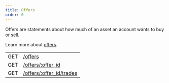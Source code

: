```yaml
---
title: Offers
order: 0
---
```



Offers are statements about how much of an asset an account wants to buy or sell.

Learn more about [offers](../../../../../docs/learn/glossary/#decentralized-exchange).

<EndpointsTable title="Endpoints">

|     |                                                               |
| --- | ------------------------------------------------------------- |
| GET | [/offers](../get-all-offers.api.mdx)                          |
| GET | [/offers/:offer_id](../get-offer-by-offer-id.api.mdx)         |
| GET | [/offers/:offer_id/trades](../get-trades-by-offer-id.api.mdx) |

</EndpointsTable>
